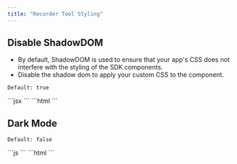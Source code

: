```yaml
---
title: "Recorder Tool Styling"
---
```


## Disable ShadowDOM
- By default, ShadowDOM is used to ensure that your app's CSS does not interfere with the styling of the SDK components.
- Disable the shadow dom to apply your custom CSS to the component.

`Default: true`

<Tabs>

<Tab title="React / Next.js">
```jsx
<VeltRecorderTool shadowDom={false} />
```
</Tab>

<Tab title="Other Frameworks">
```html
<velt-recorder-tool shadow-dom="false"></velt-recorder-tool>
```

</Tab>
</Tabs>

## Dark Mode

`Default: false`

<Tabs>

<Tab title="React / Next.js">
```js
<VeltRecorderTool darkMode={true} />
```
</Tab>

<Tab title="Other Frameworks">
```html
<velt-recorder-tool dark-mode="true"></velt-recorder-tool>
```
</Tab>

</Tabs>
